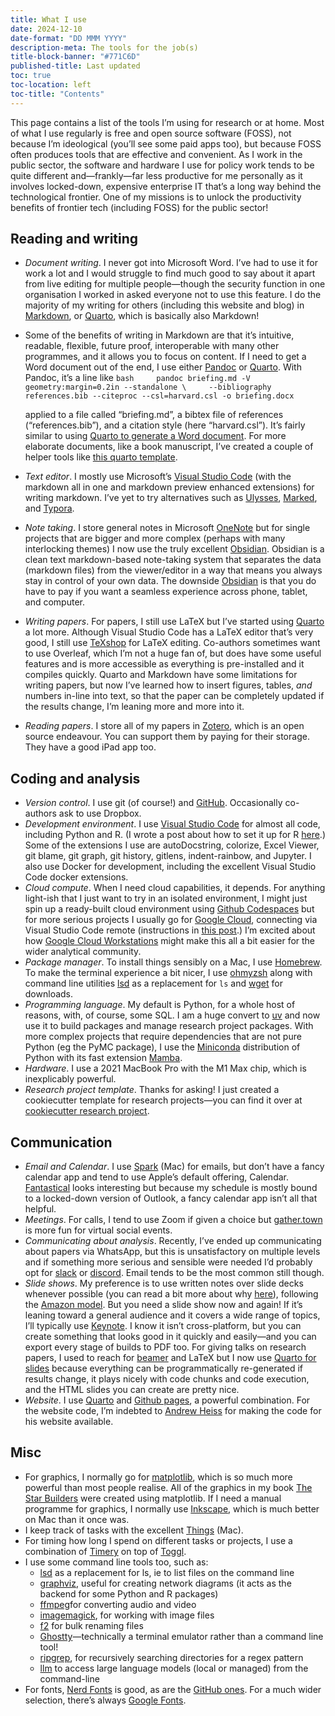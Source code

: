 ```yaml
---
title: What I use
date: 2024-12-10
date-format: "DD MMM YYYY"
description-meta: The tools for the job(s)
title-block-banner: "#771C6D"
published-title: Last updated
toc: true
toc-location: left
toc-title: "Contents"
---
```


This page contains a list of the tools I'm using for research or at home. Most of what I use regularly is free and open source software (FOSS), not because I'm ideological (you'll see some paid apps too), but because FOSS often produces tools that are effective and convenient. As I work in the public sector, the software and hardware I use for policy work tends to be quite different and—frankly—far less productive for me personally as it involves locked-down, expensive enterprise IT that's a long way behind the technological frontier. One of my missions is to unlock the productivity benefits of frontier tech (including FOSS) for the public sector!

## Reading and writing

- *Document writing*. I never got into Microsoft Word. I've had to use it for work a lot and I would struggle to find much good to say about it apart from live editing for multiple people—though the security function in one organisation I worked in asked everyone not to use this feature. I do the majority of my writing for others (including this website and blog) in [Markdown](https://daringfireball.net/projects/markdown/), or [Quarto](https://quarto.org), which is basically also Markdown!
- Some of the benefits of writing in Markdown are that it's intuitive, readable, flexible, future proof, interoperable with many other programmes, and it allows you to focus on content. If I need to get a Word document out of the end, I use either [Pandoc](http://pandoc.org/) or [Quarto](https://quarto.org). With Pandoc, it's a line like
    ```bash
    pandoc briefing.md -V geometry:margin=0.2in --standalone \
    --bibliography references.bib --citeproc --csl=harvard.csl -o briefing.docx
    ```

    applied to a file called "briefing.md", a bibtex file of references ("references.bib"), and a citation style (here "harvard.csl"). It's fairly similar to using [Quarto to generate a Word document](https://quarto.org/docs/output-formats/ms-word.html). For more elaborate documents, like a book manuscript, I've created a couple of helper tools like [this quarto template](https://github.com/aeturrell/cookie-cutter-quarto-book-manuscript). 
- *Text editor*. I mostly use Microsoft's [Visual Studio Code](https://code.visualstudio.com/) (with the markdown all in one and markdown preview enhanced extensions) for writing markdown. I've yet to try alternatives such as [Ulysses](http://ulyssesapp.com/), [Marked](http://marked2app.com/), and [Typora](https://typora.io/).
- *Note taking*. I store general notes in Microsoft [OneNote](https://www.onenote.com/) but for single projects that are bigger and more complex (perhaps with many interlocking themes) I now use the truly excellent [Obsidian](https://obsidian.md/). Obsidian is a clean text markdown-based note-taking system that separates the data (markdown files) from the viewer/editor in a way that means you always stay in control of your own data. The downside [Obsidian](https://obsidian.md/) is that you do have to pay if you want a seamless experience across phone, tablet, and computer.
- *Writing papers*. For papers, I still use LaTeX but I've started using [Quarto](https://quarto.org) a lot more. Although Visual Studio Code has a LaTeX editor that's very good, I still use [TeXshop](https://pages.uoregon.edu/koch/texshop/) for LaTeX editing. Co-authors sometimes want to use Overleaf, which I'm not a huge fan of, but does have some useful features and is more accessible as everything is pre-installed and it compiles quickly. Quarto and Markdown have some limitations for writing papers, but now I've learned how to insert figures, tables, *and* numbers in-line into text, so that the paper can be completely updated if the results change, I'm leaning more and more into it.
- *Reading papers*. I store all of my papers in [Zotero](https://www.zotero.org/), which is an open source endeavour. You can support them by paying for their storage. They have a good iPad app too.

## Coding and analysis

- *Version control*. I use git (of course!) and [GitHub](https://github.com/). Occasionally co-authors ask to use Dropbox.
- *Development environment*. I use [Visual Studio Code](https://code.visualstudio.com/) for almost all code, including Python and R. (I wrote a post about how to set it up for R [here](../blog/posts/setting-up-r-in-vscode/index.md).) Some of the extensions I use are autoDocstring, colorize, Excel Viewer, git blame, git graph, git history, gitlens, indent-rainbow, and Jupyter. I also use Docker for development, including the excellent Visual Studio Code docker extensions.
- *Cloud compute*. When I need cloud capabilities, it depends. For anything light-ish that I just want to try in an isolated environment, I might just spin up a ready-built cloud environment using [Github Codespaces](https://github.com/features/codespaces) but for more serious projects I usually go for [Google Cloud](https://cloud.google.com/), connecting via Visual Studio Code remote (instructions in [this post](../blog/posts/visual-studio-code-in-the-cloud/index.md).) I'm excited about how [Google Cloud Workstations](https://cloud.google.com/workstations) might make this all a bit easier for the wider analytical community.
- *Package manager*. To install things sensibly on a Mac, I use [Homebrew](https://brew.sh/). To make the terminal experience a bit nicer, I use [ohmyzsh](https://ohmyz.sh/) along with command line utilities [lsd](https://github.com/lsd-rs/lsd) as a replacement for `ls` and [wget](https://www.gnu.org/software/wget/) for downloads.
- *Programming language*. My default is Python, for a whole host of reasons, with, of course, some SQL. I am a huge convert to [uv](https://docs.astral.sh/uv/) and now use it to build packages and manage research project packages. With more complex projects that require dependencies that are not pure Python (eg the PyMC package), I use the [Miniconda](https://docs.anaconda.com/miniconda/) distribution of Python with its fast extension [Mamba](https://github.com/mamba-org/mamba).
- *Hardware*. I use a 2021 MacBook Pro with the M1 Max chip, which is inexplicably powerful.
- *Research project template*. Thanks for asking! I just created a cookiecutter template for research projects—you can find it over at [cookiecutter research project](https://github.com/aeturrell/cookiecutter-research-project).

## Communication

- *Email and Calendar*. I use [Spark](https://sparkmailapp.com/) (Mac) for emails, but don't have a fancy calendar app and tend to use Apple's default offering, Calendar. [Fantastical](https://flexibits.com/fantastical) looks interesting but because my schedule is mostly bound to a locked-down version of Outlook, a fancy calendar app isn't all that helpful.
- *Meetings*. For calls, I tend to use Zoom if given a choice but [gather.town](https://www.gather.town/) is more fun for virtual social events.
- *Communicating about analysis*. Recently, I've ended up communicating about papers via WhatsApp, but this is unsatisfactory on multiple levels and if something more serious and sensible were needed I'd probably opt for [slack](https://slack.com/intl/en-gb) or [discord](https://discord.com/). Email tends to be the most common still though.
- *Slide shows*. My preference is to use written notes over slide decks whenever possible (you can read a bit more about why [here](../blog/posts/managing-public-sector-knowledge/managing-public-sector-knowledge.qmd#notes-should-be-the-default-with-microsoft-powerpoint-presentations-only-by-exception)), following the [Amazon model](https://www.managementtoday.co.uk/why-amazon-banned-powerpoint/leadership-lessons/article/1689543). But you need a slide show now and again! If it's leaning toward a general audience and it covers a wide range of topics, I'll typically use [Keynote](https://www.apple.com/uk/keynote/). I know it isn't cross-platform, but you can create something that looks good in it quickly and easily—and you can export every stage of builds to PDF too. For giving talks on research papers, I used to reach for [beamer](https://ctan.org/pkg/beamer) and LaTeX but I now use [Quarto for slides](https://quarto.org/docs/presentations/) because everything can be programmatically re-generated if results change, it plays nicely with code chunks and code execution, and the HTML slides you can create are pretty nice.
- *Website*. I use [Quarto](https://quarto.org/) and [Github pages](https://pages.github.com/), a powerful combination. For the website code, I'm indebted to [Andrew Heiss](https://www.andrewheiss.com/) for making the code for his website available.

## Misc

- For graphics, I normally go for [matplotlib](https://matplotlib.org/), which is so much more powerful than most people realise. All of the graphics in my book [The Star Builders](../thestarbuilders/thestarbuilders.qmd) were created using matplotlib. If I need a manual programme for graphics, I normally use [Inkscape](https://inkscape.org/), which is much better on Mac than it once was.
- I keep track of tasks with the excellent [Things](https://culturedcode.com/things/) (Mac).
- For timing how long I spend on different tasks or projects, I use a combination of [Timery](https://timeryapp.com/) on top of [Toggl](https://toggl.com/).
- I use some command line tools too, such as:
    - [lsd](https://github.com/lsd-rs/lsd) as a replacement for ls, ie to list files on the command line
    - [graphviz](https://graphviz.org/), useful for creating network diagrams (it acts as the backend for some Python and R packages)
    - [ffmpeg](https://ffmpeg.org/)for converting audio and video
    - [imagemagick](https://imagemagick.org/), for working with image files
    - [f2](https://github.com/ayoisaiah/f2) for bulk renaming files
    - [Ghostty](https://ghostty.org/)—technically a terminal emulator rather than a command line tool!
    - [ripgrep](https://github.com/BurntSushi/ripgrep), for recursively searching directories for a regex pattern
    - [llm](https://github.com/simonw/llm) to access large language models (local or managed) from the command-line
- For fonts, [Nerd Fonts](https://www.nerdfonts.com/) is good, as are the [GitHub ones](https://github.com/githubnext/monaspace). For a much wider selection, there's always [Google Fonts](https://fonts.google.com/).
